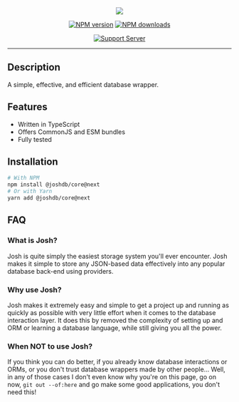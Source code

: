 <div align="center">

<img src="/src/assets/josh.svg" />

[![NPM version](https://img.shields.io/npm/v/@joshdb/core?color=crimson&label=NPM%20Version&logo=npm)](https://www.npmjs.com/package/@joshdb/core)
[![NPM downloads](https://img.shields.io/npm/dt/@joshdb/core.svg?label=NPM%20Downloads&logo=npm)](https://www.npmjs.com/package/@joshdb/core)

[![Support Server](https://discord.com/api/guilds/298508738623438848/embed.png?style=banner2)](https://discord.gg/N7ZKH3P)

</div>

---

## Description

A simple, effective, and efficient database wrapper.

## Features

- Written in TypeScript
- Offers CommonJS and ESM bundles
- Fully tested

## Installation

```sh
# With NPM
npm install @joshdb/core@next
# Or with Yarn
yarn add @joshdb/core@next
```

## FAQ

### What is Josh?

Josh is quite simply the easiest storage system you'll ever encounter. Josh makes it simple to store any JSON-based data effectively into any popular database back-end using providers.

### Why use Josh?

Josh makes it extremely easy and simple to get a project up and running as quickly as possible with very little effort when it comes to the database interaction layer. It does this by removed the complexity of setting up and ORM or learning a database language, while still giving you all the power.

### When NOT to use Josh?

If you think you can do better, if you already know database interactions or ORMs, or you don't trust database wrappers made by other people... Well, in any of those cases I don't even know why you're on this page, go on now, `git out --of:here` and go make some good applications, you don't need this!

